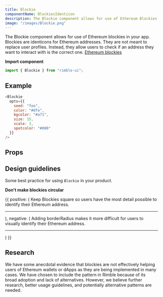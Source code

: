 ```yaml
---
title: Blockie
componentName: BlockiesIdenticon
description: The Blockie component allows for use of Ethereum Blockies in your app.
image: "/images/Blockie.png"
---
```


The Blockie component allows for use of Ethereum blockies in your app. Blockies are identicons for Ethereum addresses. They are not meant to replace user profiles. Instead, they allow users to check if an address they want to interact with is the correct one. [Ethereum blockies](https://github.com/ethereum/blockies "More information about Ethereum blockies")

**Import component**

```jsx
import { Blockie } from "rimble-ui";
```

## Example

```js is=react-live
<Blockie
  opts={{
    seed: "foo",
    color: "#dfe",
    bgcolor: "#a71",
    size: 15,
    scale: 3,
    spotcolor: "#000"
  }}
/>
```

## Props

<PropsTable propMetaData={props.propMetaData} />

## Design guidelines

Some best practice for using `Blockie` in your product.

**Don't make blockies circular**

<DoDont>
  {{
    positive: (
      <Box>
        <Text
          fontSize={1}
          mb={3}
        >
          Keep Blockies square so users have the most detail possible to identify their Ethereum address.
        </Text>
        <hr color="#f4f4f4"/>
        <Box mt={3}>
          <Blockie
            opts={{
              seed: "foo",
              color: "#dfe",
              bgcolor: "#a71",
              size: 15,
              scale: 3,
              spotcolor: "#000"
            }}
          />
        </Box>
      </Box>
    ),
    negative: (
      <Box>
        <Text
          fontSize={1}
          mb={3}
        >
          Adding borderRadius makes it more difficult for users to visually identify their Ethereum address.
        </Text>
        <hr color="#f4f4f4"/>
        <Avatar
          mt={3}
          size="medium"
          src="https://cdn-images-1.medium.com/max/1600/1*6E2bK3gagTUHroxhDsDP1w.jpeg"
        />
      </Box>
    )
  }}
</DoDont>

## Research

We have some anecdotal evidence that blockies are not effectively helping users of Ethereum wallets or dApps as they are being implemented in many cases. We have chosen to include the pattern in Rimble because of its broad adoption and lack of alternatives. However, we believe further research, better usage guidelines, and potentially alternative patterns are needed.
